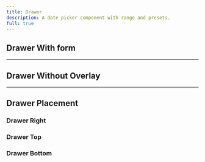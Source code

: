 ```yaml
---
title: Drawer
description: A date picker component with range and presets.
full: true
---
```


<LayoutViewer name="drawer-left" />

## Drawer With form

<LayoutViewer name="drawer-form" />

---

## Drawer Without Overlay

<LayoutViewer name="drawer-without-overlay" />

---

## Drawer Placement

### Drawer Right

<LayoutViewer name="drawer-right" />

### Drawer Top

<LayoutViewer name="drawer-top" />

### Drawer Bottom

<LayoutViewer name="drawer-bottom" />


